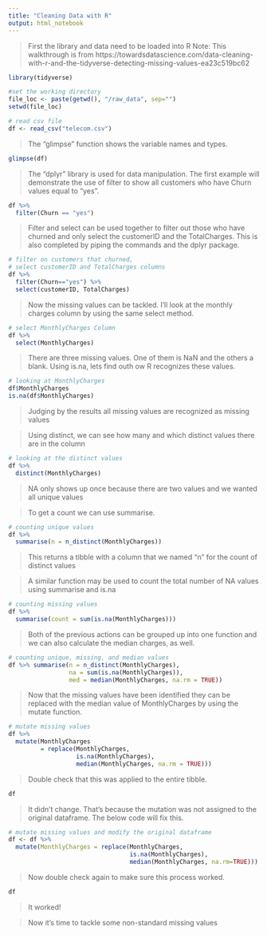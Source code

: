```yaml
---
title: "Cleaning Data with R"
output: html_notebook
---
```


> First the library and data need to be loaded into R Note: This walkthrough is from
https://towardsdatascience.com/data-cleaning-with-r-and-the-tidyverse-detecting-missing-values-ea23c519bc62 

```r
library(tidyverse)

#set the working directory
file_loc <- paste(getwd(), "/raw_data", sep="")
setwd(file_loc)

# read csv file
df <- read_csv("telecom.csv")
```

> The "glimpse" function shows the variable names and types.

```r
glimpse(df)
```

> The "dplyr" library is used for data manipulation. The first example will demonstrate the use of filter to show all customers who have Churn values equal to "yes".

```r
df %>%
  filter(Churn == "yes")
```

> Filter and select can be used together to filter out those who have churned and only select the customerID and the TotalCharges. This is also completed by piping the commands and the dplyr package.

```r
# filter on customers that churned,
# select customerID and TotalCharges columns
df %>%
  filter(Churn=="yes") %>%
  select(customerID, TotalCharges)
```

> Now the missing values can be tackled. I'll look at the monthly charges column by using the same select method.

```r
# select MonthlyCharges Column
df %>%
  select(MonthlyCharges)
```

> There are three missing values. One of them is NaN and the others a blank. Using is.na, lets find outh ow R recognizes these values.

```r
# looking at MonthlyCharges
df$MonthlyCharges
is.na(df$MonthlyCharges)
```

> Judging by the results all missing values are recognized as missing values

> Using distinct, we can see how many and which distinct values there are in the column

```r
# looking at the distinct values
df %>%
  distinct(MonthlyCharges)
```

> NA only shows up once because there are two values and we wanted all unique values

> To get a count we can use summarise.

```r
# counting unique values
df %>%
  summarise(n = n_distinct(MonthlyCharges))
```

> This returns a tibble with a column that we named "n" for the count of distinct values

> A similar function may be used to count the total number of NA values using summarise and is.na

```r
# counting missing values
df %>%
  summarise(count = sum(is.na(MonthlyCharges)))
```

> Both of the previous actions can be grouped up into one function and we can also calculate the median charges, as well.

```r
# counting unique, missing, and median values
df %>% summarise(n = n_distinct(MonthlyCharges),
                 na = sum(is.na(MonthlyCharges)),
                 med = median(MonthlyCharges, na.rm = TRUE))
```

> Now that the missing values have been identified they can be replaced with the median value of MonthlyCharges by using the mutate function.

```r
# mutate missing values
df %>%
  mutate(MonthlyCharges
         = replace(MonthlyCharges,
                   is.na(MonthlyCharges),
                   median(MonthlyCharges, na.rm = TRUE)))
```

> Double check that this was applied to the entire tibble.

```r
df
```

> It didn't change. That's because the mutation was not assigned to the original dataframe. The below code will fix this.

```r
# mutate missing values and modify the original dataframe
df <- df %>%
  mutate(MonthlyCharges = replace(MonthlyCharges,
                                  is.na(MonthlyCharges),
                                  median(MonthlyCharges, na.rm=TRUE)))
```

> Now double check again to make sure this process worked.

```r
df
```

> It worked!

> Now it's time to tackle some non-standard missing values


